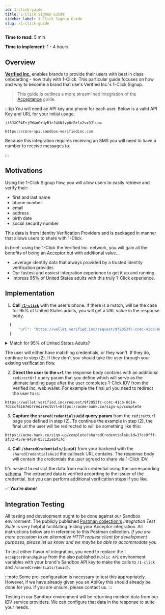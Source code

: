 ```yaml
---
id: 1-click-guide
title: 1-Click Signup Guide
sidebar_label: 1-Click Signup Guide
slug: /1-click-guide
---
```



**Time to read:** 5 min

**Time to implement:** 1 - 4 hours

## Overview

**[Verified Inc.](https://www.verified.inc)** enables brands to provide their users with best in class onboarding - now truly with 1-Click. This particular guide focuses on how and why to become a <Tip type="brand">brand</Tip> that use's Verified Inc.'s 1-Click Signup.

> This guide is outlines a more streamlined integration of the [Acceptance](/acceptance-guide) guide.

:::tip
You will need an API key and phone for each user. Below is a valid API Key and URL for your initial usage.

```text title="Sandbox API Key"
it6JXCP4E+j9W4oG+UyR1eJ4XNfvp8cB+lx2vxDJluo=
```

```text title="Sandbox URL"
https://core-api.sandbox-verifiedinc.com
```

Because this integration requires receiving an SMS you will need to have a number to receive messages to.

:::

## Motivations

Using the 1-Click Signup flow, you will allow users to easily retrieve and verify their:

- first and last name
- phone number
- email
- address
- birth date
- social security number

This data is from Identity Verification Providers and is packaged in manner that allows users to share with 1-Click.

In brief: using the 1-Click the Verified Inc. network, you will gain all the benefits of being an [Acceptor](/acceptance-guide#motivations) but with additional value…

- Leverage identity data that always provided by a trusted identity verification provider.
- Our fastest and easiest integration experience to get it up and running.
- Impress 95% of United States adults with this truly 1-Click experience.

## Implementation

  1. **Call [`/1-click`](/api-overview/#1-click-onboarding)** with the user's phone. If there is a match, will be the case for 95% of United States adults, you will get a URL value in the response body.

  ```typescript title="Example Response Body"
    {
        "url": "https://wallet.verified.inc/request/9f2053fc-cc4c-41cb-8d14-7d3ccf6167eb"
    }
  ```

  <details>
    <summary>Match for 95% of United States Adults?</summary>
    <p>
      Yes, we have data for 95% of United States adults through our service providers. When you call <code>/1-click</code> using our default credential requests value we can rely on our IDV service providers having the necessary data.
      The accessible data incudes:
      <ul>
        <li>
          first name
        </li>
        <li>
          last name
        </li>
        <li>
          email
        </li>
        <li>
          phone
        </li>
        <li>
          address
        </li>
        <li>
          birth date
        </li>
        <li>
          social security number
        </li>
      </ul>
    </p>

  </details>
    
  The user will either have matching credentials, or they won't. If they do, continue to step (2). If they don't you should take the user through your existing verification flow.

  2. **Direct the user to the `url`** the response body contains with an additional `redirectUrl` query param that you define which will serve as the ultimate landing page after the user completes 1-Click IDV from the Verified Inc. web wallet. For example the final url you need to redirect the user to is:

  ```text title="Example Redirect to Verified Inc. Wallet URL"
  https://wallet.verified.inc/request/9f2053fc-cc4c-41cb-8d14-7d3ccf6167eb?redirectUrl=https://acme-bank.co/sign-up/complete
  ```

  3. **Capture the `sharedCredentialsUuid` query param** from the `redirectUrl` page you defined in step (2). To continue the example in step (2), the final url the user will be redirected to will be something like this:

  ```text title="Example Redirect Back to Acme Bank URL"
  https://acme-bank.co/sign-up/complete?sharedCredentialsUuid=37ce0fff-af32-457e-9458-057125eb417d
  ````

  4. **Call `/sharedCredentials/{uuid}`** from your backend with the `sharedCredentialsUuid` the callback URL contains. The response body will contain the credentials the user agreed to share via 1-Click IDV.

  <SharedCredentialsAtomicExample/>

  It's easiest to extract the data from each credential using the corresponding [schema](/schema). The extracted data is verified according to the issuer of the credential, but you can perform additional verification steps if you like.

  <CredentialUsageExample/>

  ✅ **_You're done!_**


## Integration Testing
All testing and development ought to be done against our Sandbox environment. The publicly published [Postman collection's](https://api.docs.verified.inc/) *Integration Test Suite* is very helpful facilitating testing your Acceptor integration. All instructions below are in reference to this Postman collection. *If you are more accustom to an alternative HTTP request client for development purposes, please let us know and we maybe be able to accommodate you.*

To test either flavor of integration, you need to replace the `acceptorBrandApiKey` from the also published `Public API` environment variables with your brand's Sandbox API key to make the calls to `/1-click` and `/sharedCredentials/{uuid}`.

:::note
Some pre-configuration is necessary to test this appropriately. However, if we have already given you an ApiKey this should already be done for you. If you are unsure, please contact us.
:::

Testing in our Sandbox environment will be returning mocked data from our IDV service providers. We can configure that data in the response to suite your needs.
